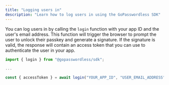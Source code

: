 ```yaml
---
title: "Logging users in"
description: "Learn how to log users in using the GoPasswordless SDK"
---
```


You can log users in by calling the `login` function with your app ID and the user's email address. This function will
trigger the browser to prompt the user to unlock their passkey and generate a signature. If the signature is valid, the
response will contain an access token that you can use to authenticate the user in your app.

```typescript
import { login } from "@gopasswordless/sdk";

...

const { accessToken } = await login("YOUR_APP_ID", "USER_EMAIL_ADDRESS");
```
